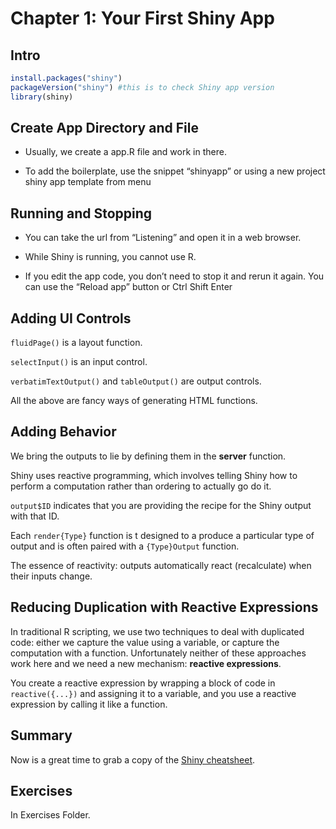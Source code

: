 # Chapter 1: Your First Shiny App

## Intro

```r
install.packages("shiny")
packageVersion("shiny") #this is to check Shiny app version
library(shiny)
```

## Create App Directory and File

-   Usually, we create a app.R file and work in there.

-   To add the boilerplate, use the snippet "shinyapp" or using a new project shiny app template from menu

## Running and Stopping

-   You can take the url from "Listening" and open it in a web browser.

-   While Shiny is running, you cannot use R.

-   If you edit the app code, you don't need to stop it and rerun it again. You can use the "Reload app" button or Ctrl Shift Enter

## Adding UI Controls

`fluidPage()` is a layout function.

`selectInput()` is an input control.

`verbatimTextOutput()` and `tableOutput()` are output controls.

All the above are fancy ways of generating HTML functions.

## Adding Behavior

We bring the outputs to lie by defining them in the **server** function.

Shiny uses reactive programming, which involves telling Shiny how to perform a computation rather than ordering to actually go do it.

`output$ID` indicates that you are providing the recipe for the Shiny output with that ID.

Each `render{Type}` function is t designed to a produce a particular type of output and is often paired with a `{Type}Output` function.

The essence of reactivity: outputs automatically react (recalculate) when their inputs change.

## Reducing Duplication with Reactive Expressions

In traditional R scripting, we use two techniques to deal with duplicated code: either we capture the value using a variable, or capture the computation with a function. Unfortunately neither of these approaches work here and we need a new mechanism: **reactive expressions**.

You create a reactive expression by wrapping a block of code in `reactive({...})` and assigning it to a variable, and you use a reactive expression by calling it like a function.

## Summary

Now is a great time to grab a copy of the [Shiny cheatsheet](https://github.com/rstudio/cheatsheets/blob/cd775237fd6de08df51e69941fe01967ecd9bdc2/shiny.pdf).

## Exercises

In Exercises Folder.
